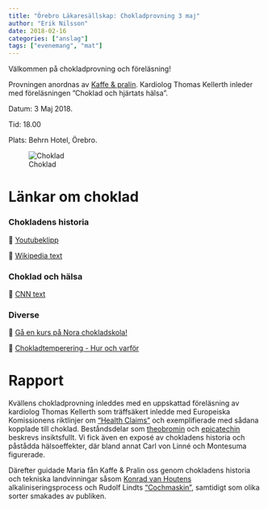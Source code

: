 ```yaml
---
title: "Örebro Läkaresällskap: Chokladprovning 3 maj"
author: "Erik Nilsson"
date: 2018-02-16
categories: ["anslag"]
tags: ["evenemang", "mat"]
---
```


Välkommen på chokladprovning och föreläsning! 

Provningen anordnas av [Kaffe & pralin](https://www.kaffepralin.com/). Kardiolog Thomas Kellerth inleder med föreläsningen ”Choklad och hjärtats hälsa”.

Datum: 3 Maj 2018.

Tid: 18.00

Plats: Behrn Hotel, Örebro.

<!-- Anmälan: Senast 2018-04-17 via [detta webb-formulär](https://goo.gl/forms/oqdmZgxpHsOzflyM2). -->

<!-- Antalet platser är begränsade och ett bekräftelsemail kommer att skickas efter 17 april. -->

![Choklad](/affisch_choklad.jpg)

# Länkar om choklad

### Chokladens historia

&#x1F517; [Youtubeklipp](https://www.youtube.com/watch?v=ibjUpk9Iagk)

&#x1F517; [Wikipedia text](https://en.wikipedia.org/wiki/History_of_chocolate)

### Choklad och hälsa

&#x1F517; [CNN text](https://edition.cnn.com/2016/02/10/health/chocolate-health-benefits/index.html)

### Diverse

&#x1F517; [Gå en kurs på Nora chokladskola!](http://www.chokladskolan.com/)

&#x1F517; [Chokladtemperering - Hur och varför](https://www.ecolechocolat.com/en/chocolate-tempering.html)

# Rapport

Kvällens chokladprovning inleddes med en uppskattad föreläsning av kardiolog Thomas Kellerth som träffsäkert inledde med Europeiska Komissionens riktlinjer om ["Health Claims"](https://ec.europa.eu/food/safety/labelling_nutrition/claims/health_claims_en) och exemplifierade med sådana kopplade till choklad. Beståndsdelar som [theobromin](https://en.wikipedia.org/wiki/Theobromine) och [epicatechin](https://pubchem.ncbi.nlm.nih.gov/compound/_-_-Epicatechin#section=Top) beskrevs insiktsfullt. Vi fick även en exposé av chokladens historia och påstådda hälsoeffekter, där bland annat Carl von Linné och Montesuma figurerade.

Därefter guidade Maria fån Kaffe & Pralin oss genom chokladens historia och tekniska landvinningar såsom [Konrad van Houtens](https://en.wikipedia.org/wiki/Coenraad_Johannes_van_Houten) alkaliniseringsprocess och Rudolf Lindts ["Cochmaskin"](https://en.wikipedia.org/wiki/Rodolphe_Lindt), samtidigt som olika sorter smakades av publiken.
